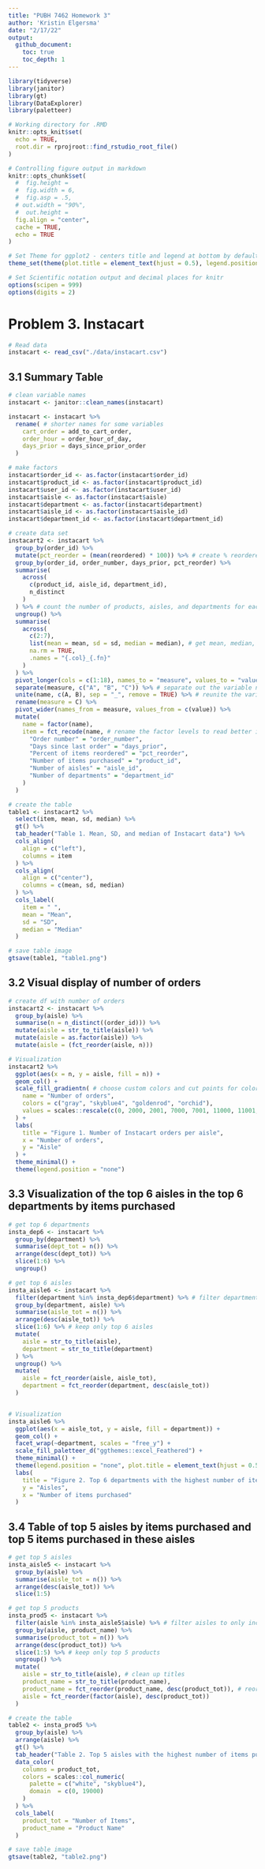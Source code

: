 ```yaml
---
title: "PUBH 7462 Homework 3"
author: 'Kristin Elgersma'
date: "2/17/22"
output: 
  github_document:
    toc: true
    toc_depth: 1
---
```


```r
library(tidyverse)
library(janitor)
library(gt)
library(DataExplorer)
library(paletteer)

# Working directory for .RMD
knitr::opts_knit$set(
  echo = TRUE,
  root.dir = rprojroot::find_rstudio_root_file()
)

# Controlling figure output in markdown
knitr::opts_chunk$set(
  #  fig.height =
  #  fig.width = 6,
  #  fig.asp = .5,
  # out.width = "90%",
  #  out.height =
  fig.align = "center",
  cache = TRUE,
  echo = TRUE
)

# Set Theme for ggplot2 - centers title and legend at bottom by default
theme_set(theme(plot.title = element_text(hjust = 0.5), legend.position = "bottom"))

# Set Scientific notation output and decimal places for knitr
options(scipen = 999)
options(digits = 2)
```

# Problem 3. Instacart

```r
# Read data
instacart <- read_csv("./data/instacart.csv")
```

## 3.1 Summary Table

```r
# clean variable names
instacart <- janitor::clean_names(instacart)

instacart <- instacart %>%
  rename( # shorter names for some variables
    cart_order = add_to_cart_order,
    order_hour = order_hour_of_day,
    days_prior = days_since_prior_order
  )

# make factors
instacart$order_id <- as.factor(instacart$order_id)
instacart$product_id <- as.factor(instacart$product_id)
instacart$user_id <- as.factor(instacart$user_id)
instacart$aisle <- as.factor(instacart$aisle)
instacart$department <- as.factor(instacart$department)
instacart$aisle_id <- as.factor(instacart$aisle_id)
instacart$department_id <- as.factor(instacart$department_id)

# create data set
instacart2 <- instacart %>%
  group_by(order_id) %>%
  mutate(pct_reorder = (mean(reordered) * 100)) %>% # create % reordered variable
  group_by(order_id, order_number, days_prior, pct_reorder) %>%
  summarise(
    across(
      c(product_id, aisle_id, department_id),
      n_distinct
    )
  ) %>% # count the number of products, aisles, and departments for each order
  ungroup() %>%
  summarise(
    across(
      c(2:7),
      list(mean = mean, sd = sd, median = median), # get mean, median, sd for each variable of interest
      na.rm = TRUE,
      .names = "{.col}_{.fn}"
    )
  ) %>%
  pivot_longer(cols = c(1:18), names_to = "measure", values_to = "value") %>%
  separate(measure, c("A", "B", "C")) %>% # separate out the variable name and measure
  unite(name, c(A, B), sep = "_", remove = TRUE) %>% # reunite the variable name
  rename(measure = C) %>%
  pivot_wider(names_from = measure, values_from = c(value)) %>%
  mutate(
    name = factor(name),
    item = fct_recode(name, # rename the factor levels to read better in the table
      "Order number" = "order_number",
      "Days since last order" = "days_prior",
      "Percent of items reordered" = "pct_reorder",
      "Number of items purchased" = "product_id",
      "Number of aisles" = "aisle_id",
      "Number of departments" = "department_id"
    )
  )

# create the table
table1 <- instacart2 %>%
  select(item, mean, sd, median) %>%
  gt() %>%
  tab_header("Table 1. Mean, SD, and median of Instacart data") %>%
  cols_align(
    align = c("left"),
    columns = item
  ) %>%
  cols_align(
    align = c("center"),
    columns = c(mean, sd, median)
  ) %>%
  cols_label(
    item = " ",
    mean = "Mean",
    sd = "SD",
    median = "Median"
  )

# save table image
gtsave(table1, "table1.png")
```

## 3.2 Visual display of number of orders

```r

# create df with number of orders
instacart2 <- instacart %>%
  group_by(aisle) %>%
  summarise(n = n_distinct((order_id))) %>%
  mutate(aisle = str_to_title(aisle)) %>%
  mutate(aisle = as.factor(aisle)) %>%
  mutate(aisle = (fct_reorder(aisle, n)))

# Visualization
instacart2 %>%
  ggplot(aes(x = n, y = aisle, fill = n)) +
  geom_col() +
  scale_fill_gradientn( # choose custom colors and cut points for color scale
    name = "Number of orders",
    colors = c("gray", "skyblue4", "goldenrod", "orchid"),
    values = scales::rescale(c(0, 2000, 2001, 7000, 7001, 11000, 11001, max(instacart2$n)))
  ) +
  labs(
    title = "Figure 1. Number of Instacart orders per aisle",
    x = "Number of orders",
    y = "Aisle"
  ) +
  theme_minimal() +
  theme(legend.position = "none")
```


## 3.3 Visualization of the top 6 aisles in the top 6 departments by items purchased

```r
# get top 6 departments
insta_dep6 <- instacart %>%
  group_by(department) %>%
  summarise(dept_tot = n()) %>%
  arrange(desc(dept_tot)) %>%
  slice(1:6) %>%
  ungroup()

# get top 6 aisles
insta_aisle6 <- instacart %>%
  filter(department %in% insta_dep6$department) %>% # filter departments to only include those in the top 6
  group_by(department, aisle) %>%
  summarise(aisle_tot = n()) %>%
  arrange(desc(aisle_tot)) %>%
  slice(1:6) %>% # keep only top 6 aisles
  mutate(
    aisle = str_to_title(aisle),
    department = str_to_title(department)
  ) %>%
  ungroup() %>%
  mutate(
    aisle = fct_reorder(aisle, aisle_tot),
    department = fct_reorder(department, desc(aisle_tot))
  )


# Visualization
insta_aisle6 %>%
  ggplot(aes(x = aisle_tot, y = aisle, fill = department)) +
  geom_col() +
  facet_wrap(~department, scales = "free_y") +
  scale_fill_paletteer_d("ggthemes::excel_Feathered") +
  theme_minimal() +
  theme(legend.position = "none", plot.title = element_text(hjust = 0.5)) +
  labs(
    title = "Figure 2. Top 6 departments with the highest number of items purchased and top 6 aisles in each department.",
    y = "Aisles",
    x = "Number of items purchased"
  )

```

## 3.4 Table of top 5 aisles by items purchased and top 5 items purchased in these aisles
```r
# get top 5 aisles
insta_aisle5 <- instacart %>%
  group_by(aisle) %>%
  summarise(aisle_tot = n()) %>%
  arrange(desc(aisle_tot)) %>%
  slice(1:5)

# get top 5 products
insta_prod5 <- instacart %>%
  filter(aisle %in% insta_aisle5$aisle) %>% # filter aisles to only include those in the top 5
  group_by(aisle, product_name) %>%
  summarise(product_tot = n()) %>%
  arrange(desc(product_tot)) %>%
  slice(1:5) %>% # keep only top 5 products
  ungroup() %>%
  mutate(
    aisle = str_to_title(aisle), # clean up titles
    product_name = str_to_title(product_name),
    product_name = fct_reorder(product_name, desc(product_tot)), # reorder factors highest to lowest
    aisle = fct_reorder(factor(aisle), desc(product_tot))
  )

# create the table
table2 <- insta_prod5 %>%
  group_by(aisle) %>%
  arrange(aisle) %>%
  gt() %>%
  tab_header("Table 2. Top 5 aisles with the highest number of items purchased and top 5 products in each department.") %>%
  data_color(
    columns = product_tot,
    colors = scales::col_numeric(
      palette = c("white", "skyblue4"),
      domain  = c(0, 19000)
    )
  ) %>%
  cols_label(
    product_tot = "Number of Items",
    product_name = "Product Name"
  )

# save table image
gtsave(table2, "table2.png")
```

